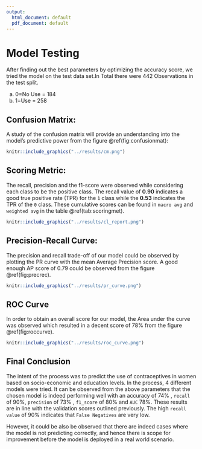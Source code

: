 ```yaml
---
output:
  html_document: default
  pdf_document: default
---
```

# Model Testing
After finding out the best parameters by optimizing the accuracy score, we tried the model on the test data set.In Total there were 442 Observations in the test split. 

a) 0=No Use = 184
b) 1=Use = 258

## Confusion Matrix:

A study of the confusion matrix will provide an understanding into the model's predictive power from the figure \@ref(fig:confusionmat):

```r

knitr::include_graphics("../results/cm.png")

```

## Scoring Metric:

The recall, precision and the f1-score were observed while considering each class to be the positive class. The recall value of **0.90** indicates a good true positive rate (TPR) for the `1` class while the **0.53** indicates the TPR of the `0` class. These cumulative scores can be found in `macro avg` and `weighted avg` in the table \@ref(tab:scoringmet).

```r
knitr::include_graphics("../results/cl_report.png")
```


## Precision-Recall Curve:

The precision and recall trade-off of our model could be observed by plotting the PR curve with the mean Average Precision score. A good enough AP score of 0.79 could be observed from the figure \@ref(fig:precrec).

```r
knitr::include_graphics("../results/pr_curve.png")
```

## ROC Curve

In order to obtain an overall score for our model, the Area under the curve was observed which resulted in a decent score of 78% from the figure \@ref(fig:roccurve).



```r
knitr::include_graphics("../results/roc_curve.png")
```

## Final Conclusion
The intent of the process was to predict the use of contraceptives in women based on socio-economic and education levels. In the process, 4 different models were tried. It can be observed from the above parameters that the chosen model is indeed performing well with an accuracy of $74\%$ , `recall` of $90\%$, `precision` of $73\%$ , `f1_score` of $80\%$ and `AUC` $78\%$. These results are in line with the validation scores outlined previously. The high `recall value` of $90\%$ indicates that `False Negatives` are very low. 

However, it could be also be observed that there are indeed cases where the model is not predicting correctly, and hence there is scope for improvement before the model is deployed in a real world scenario.

